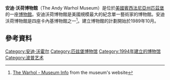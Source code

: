 '''安迪·沃荷博物館'''（The Andy Warhol Museum）是位於[[美國|美國]][[賓西法尼亞州|賓西法尼亞州]][[匹茲堡|匹茲堡]]的一座[[博物館|博物館]]。安迪沃荷博物館是美國規模最大的紀念單一藝術家的博物館。安迪沃荷博物館是四座卡內基博物館之一<ref>[http://www.warhol.org/museum_info/index.asp The Warhol - Museum Info] {{Wayback|url=http://www.warhol.org/museum_info/index.asp |date=20081026124158 }} from the museum's website</ref>。建立博物館的計劃開始於1989年10月。

==參考資料==
{{Reflist}}

{{安迪·華荷}}
[[Category:安迪·沃霍尔|Category:安迪·沃霍尔]]
[[Category:匹兹堡博物馆|Category:匹兹堡博物馆]]
[[Category:1994年建立的博物馆|Category:1994年建立的博物馆]]
[[Category:波普艺术|Category:波普艺术]]